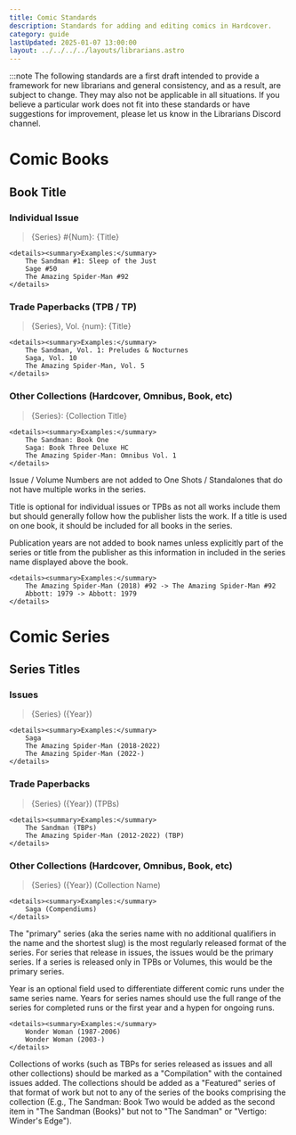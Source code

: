 ```yaml
---
title: Comic Standards
description: Standards for adding and editing comics in Hardcover.
category: guide
lastUpdated: 2025-01-07 13:00:00
layout: ../../../../layouts/librarians.astro
---
```


:::note
    The following standards are a first draft intended to provide a framework for new librarians and general consistency, and as a result, are subject to change. They may also not be applicable in all situations. If you believe a particular work does not fit into these standards or have suggestions for improvement, please let us know in the Librarians Discord channel.

# Comic Books

## Book Title

### Individual Issue

>    {Series} #{Num}: {Title}

    <details><summary>Examples:</summary>
        The Sandman #1: Sleep of the Just
        Sage #50
        The Amazing Spider-Man #92
    </details>

### Trade Paperbacks (TPB / TP)

>    {Series}, Vol. {num}: {Title}

    <details><summary>Examples:</summary>
        The Sandman, Vol. 1: Preludes & Nocturnes
        Saga, Vol. 10
        The Amazing Spider-Man, Vol. 5
    </details>

### Other Collections (Hardcover, Omnibus, Book, etc)

>    {Series}: {Collection Title}

    <details><summary>Examples:</summary>
        The Sandman: Book One
        Saga: Book Three Deluxe HC
        The Amazing Spider-Man: Omnibus Vol. 1
    </details>

Issue / Volume Numbers are not added to One Shots / Standalones that do not have multiple works in the series.

Title is optional for individual issues or TPBs as not all works include them but should generally follow how the publisher lists the work. If a title is used on one book, it should be included for all books in the series.

Publication years are not added to book names unless explicitly part of the series or title from the publisher as this information in included in the series name displayed above the book.

    <details><summary>Examples:</summary>
        The Amazing Spider-Man (2018) #92 -> The Amazing Spider-Man #92
        Abbott: 1979 -> Abbott: 1979
    </details>

# Comic Series

## Series Titles

### Issues

>    {Series} ({Year})

    <details><summary>Examples:</summary>
        Saga
        The Amazing Spider-Man (2018-2022)
        The Amazing Spider-Man (2022-)
    </details>

### Trade Paperbacks 

>    {Series} ({Year}) (TPBs)

    <details><summary>Examples:</summary>
        The Sandman (TBPs)
        The Amazing Spider-Man (2012-2022) (TBP)
    </details>

### Other Collections (Hardcover, Omnibus, Book, etc)

>    {Series} ({Year}) (Collection Name)

    <details><summary>Examples:</summary>
        Saga (Compendiums)
    </details>

The "primary" series (aka the series name with no additional qualifiers in the name and the shortest slug) is the most regularly released format of the series. For series that release in issues, the issues would be the primary series. If a series is released only in TPBs or Volumes, this would be the primary series.

Year is an optional field used to differentiate different comic runs under the same series name. Years for series names should use the full range of the series for completed runs or the first year and a hypen for ongoing runs.

    <details><summary>Examples:</summary>
        Wonder Woman (1987-2006)
        Wonder Woman (2003-)
    </details>

Collections of works (such as TBPs for series released as issues and all other collections) should be marked as a "Compilation" with the contained issues added. The collections should be added as a "Featured" series of that format of work but not to any of the series of the books comprising the collection (E.g., The Sandman: Book Two would be added as the second item in "The Sandman (Books)" but not to "The Sandman" or "Vertigo: Winder's Edge").
